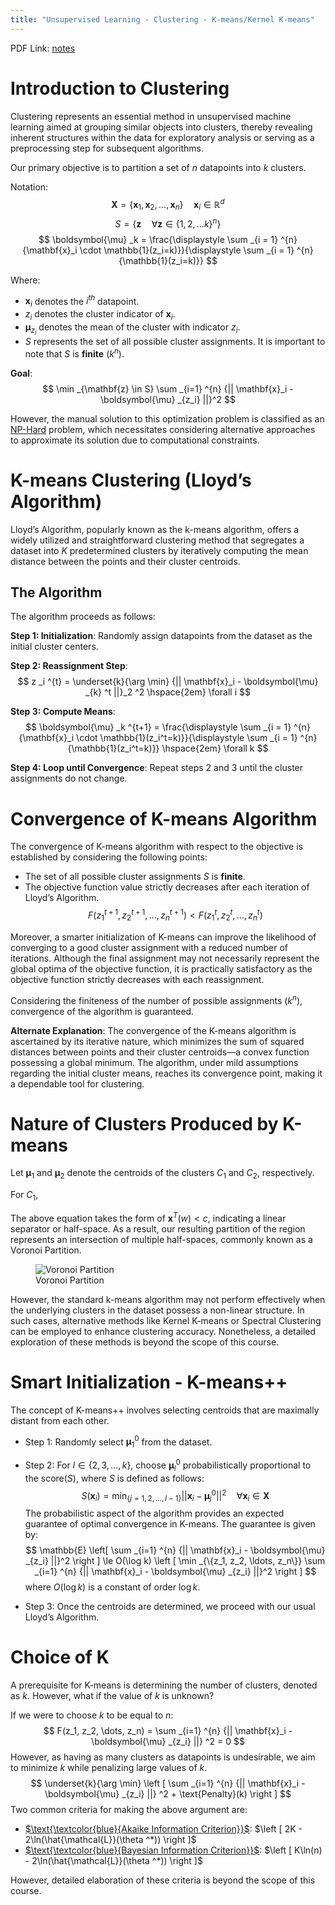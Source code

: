```yaml
---
title: "Unsupervised Learning - Clustering - K-means/Kernel K-means"
---
```


PDF Link: [notes](../notes/Wk03.pdf)

# Introduction to Clustering

Clustering represents an essential method in unsupervised machine learning aimed at grouping similar objects into clusters, thereby revealing inherent structures within the data for exploratory analysis or serving as a preprocessing step for subsequent algorithms.

Our primary objective is to partition a set of $n$ datapoints into $k$ clusters.

Notation:
$$
\mathbf{X}=\{\mathbf{x}_1, \mathbf{x}_2, \dots, \mathbf{x}_n \} \quad \mathbf{x}_i \in \mathbb{R}^d 
$$
$$
S = \{\mathbf{z} \quad \forall \mathbf{z} \in \{1, 2, \ldots k\}^n \}
$$
$$
\boldsymbol{\mu} _k = \frac{\displaystyle \sum _{i = 1} ^{n} {\mathbf{x}_i \cdot \mathbb{1}(z_i=k)}}{\displaystyle \sum _{i = 1} ^{n} {\mathbb{1}(z_i=k)}}
$$

Where:

- $\mathbf{x}_i$ denotes the $i^{th}$ datapoint.
- $z_i$ denotes the cluster indicator of $\mathbf{x}_i$.
- $\boldsymbol{\mu}_{z_i}$ denotes the mean of the cluster with indicator $z_i$.
- $S$ represents the set of all possible cluster assignments. It is important to note that $S$ is **finite** ($k^n$).

**Goal**:
$$
\min _{\mathbf{z} \in S} \sum _{i=1} ^{n} {|| \mathbf{x}_i - \boldsymbol{\mu} _{z_i} ||}^2
$$

However, the manual solution to this optimization problem is classified as an [NP-Hard](https://en.wikipedia.org/wiki/NP-hardness) problem, which necessitates considering alternative approaches to approximate its solution due to computational constraints.

# K-means Clustering (Lloyd's Algorithm)

Lloyd's Algorithm, popularly known as the k-means algorithm, offers a widely utilized and straightforward clustering method that segregates a dataset into $K$ predetermined clusters by iteratively computing the mean distance between the points and their cluster centroids.

## The Algorithm

The algorithm proceeds as follows:

**Step 1: Initialization**: Randomly assign datapoints from the dataset as the initial cluster centers.

**Step 2: Reassignment Step**:
$$
z _i ^{t} = \underset{k}{\arg \min} {|| \mathbf{x}_i - \boldsymbol{\mu} _{k} ^t ||}_2 ^2 \hspace{2em} \forall i
$$

**Step 3: Compute Means**:
$$
\boldsymbol{\mu} _k ^{t+1} = \frac{\displaystyle \sum _{i = 1} ^{n} {\mathbf{x}_i \cdot \mathbb{1}(z_i^t=k)}}{\displaystyle \sum _{i = 1} ^{n} {\mathbb{1}(z_i^t=k)}} \hspace{2em} \forall k
$$

**Step 4: Loop until Convergence**:
Repeat steps 2 and 3 until the cluster assignments do not change.

# Convergence of K-means Algorithm

The convergence of K-means algorithm with respect to the objective is established by considering the following points:

- The set of all possible cluster assignments $S$ is **finite**.
- The objective function value strictly decreases after each iteration of Lloyd's Algorithm.
$$
F(z_1^{t+1}, z_2^{t+1}, \ldots, z_n^{t+1}) < F(z_1^{t}, z_2^{t}, \ldots, z_n^{t})
$$

Moreover, a smarter initialization of K-means can improve the likelihood of converging to a good cluster assignment with a reduced number of iterations. Although the final assignment may not necessarily represent the global optima of the objective function, it is practically satisfactory as the objective function strictly decreases with each reassignment.

Considering the finiteness of the number of possible assignments ($k^n$), convergence of the algorithm is guaranteed.

**Alternate Explanation**: The convergence of the K-means algorithm is ascertained by its iterative nature, which minimizes the sum of squared distances between points and their cluster centroids—a convex function possessing a global minimum. The algorithm, under mild assumptions regarding the initial cluster means, reaches its convergence point, making it a dependable tool for clustering.

# Nature of Clusters Produced by K-means

Let $\boldsymbol{\mu}_1$ and $\boldsymbol{\mu}_2$ denote the centroids of the clusters $C_1$ and $C_2$, respectively.

For $C_1$,
\begin{align*}
    {|| \mathbf{x} - \boldsymbol{\mu} _{1} ||}^2 &\le {|| \mathbf{x} - \boldsymbol{\mu} _{2} ||}^2 \\
    \therefore \mathbf{x}^T(\boldsymbol{\mu} _2 - \boldsymbol{\mu} _1) &\le \frac{||\boldsymbol{\mu} _2||^2 - ||\boldsymbol{\mu} _1||^2}{2} \hspace{2em} \forall \mathbf{x}
\end{align*}

The above equation takes the form of $\mathbf{x}^T(w)<c$, indicating a linear separator or half-space. As a result, our resulting partition of the region represents an intersection of multiple half-spaces, commonly known as a Voronoi Partition.

![Voronoi Partition](../images/clustering.png)

However, the standard k-means algorithm may not perform effectively when the underlying clusters in the dataset possess a non-linear structure. In such cases, alternative methods like Kernel K-means or Spectral Clustering can be employed to enhance clustering accuracy. Nonetheless, a detailed exploration of these methods is beyond the scope of this course.

\pagebreak
# Smart Initialization - K-means++

The concept of K-means++ involves selecting centroids that are maximally distant from each other.

* Step 1: Randomly select $\boldsymbol{\mu} _1 ^0$ from the dataset.
* Step 2: For $l \in \{2, 3, \ldots, k\}$, choose $\boldsymbol{\mu} _l ^0$ probabilistically proportional to the score($S$), where $S$ is defined as follows:
$$
    S(\mathbf{x}_i) = \min _{\{j=1, 2, \ldots, l-1\}} {|| \mathbf{x}_i - \boldsymbol{\mu} _{j} ^0 ||}^2 \quad \forall \mathbf{x}_i \in \mathbf{X}
$$
    The probabilistic aspect of the algorithm provides an expected guarantee of optimal convergence in K-means. The guarantee is given by:
$$
    \mathbb{E} \left[ \sum _{i=1} ^{n} {|| \mathbf{x}_i - \boldsymbol{\mu} _{z_i} ||}^2 \right ]
    \le O(\log k) \left [ \min _{\{z_1, z_2, \ldots, z_n\}} \sum _{i=1} ^{n} {|| \mathbf{x}_i - \boldsymbol{\mu} _{z_i} ||}^2 \right ]
$$
    where $O(\log k)$ is a constant of order $\log k$.

* Step 3: Once the centroids are determined, we proceed with our usual Lloyd's Algorithm.

\pagebreak
# Choice of K

A prerequisite for K-means is determining the number of clusters, denoted as $k$. However, what if the value of $k$ is unknown?

If we were to choose $k$ to be equal to $n$:
$$
F(z_1, z_2, \dots, z_n) = \sum _{i=1} ^{n} {|| \mathbf{x}_i - \boldsymbol{\mu} _{z_i} ||} ^2 = 0
$$
However, as having as many clusters as datapoints is undesirable, we aim to minimize $k$ while penalizing large values of $k$.
$$
\underset{k}{\arg \min} \left [ \sum _{i=1} ^{n} {|| \mathbf{x}_i - \boldsymbol{\mu} _{z_i} ||} ^2 + \text{Penalty}(k) \right ]
$$
Two common criteria for making the above argument are:

* [$\text{\textcolor{blue}{Akaike Information Criterion}}$](https://en.wikipedia.org/wiki/Akaike_information_criterion): $\left [ 2K - 2\ln(\hat{\mathcal{L}}(\theta ^*)) \right ]$
* [$\text{\textcolor{blue}{Bayesian Information Criterion}}$](https://en.wikipedia.org/wiki/Bayesian_information_criterion): $\left [ K\ln(n) - 2\ln(\hat{\mathcal{L}}(\theta ^*)) \right ]$

However, detailed elaboration of these criteria is beyond the scope of this course.


